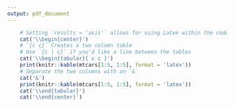 ```yaml
---
output: pdf_document
---
```

```r
    # Setting `results = 'asis'` allows for using Latex within the code chunk
    cat('\\begin{center}')
    # `{c c}` Creates a two column table
    # Use `{c | c}` if you'd like a line between the tables
    cat('\\begin{tabular}{ c c }')
    print(knitr::kable(mtcars[1:5, 1:5], format = 'latex'))
    # Separate the two columns with an `&`
    cat('&')
    print(knitr::kable(mtcars[1:5, 1:5], format = 'latex'))
    cat('\\end{tabular}')
    cat('\\end{center}')
```


